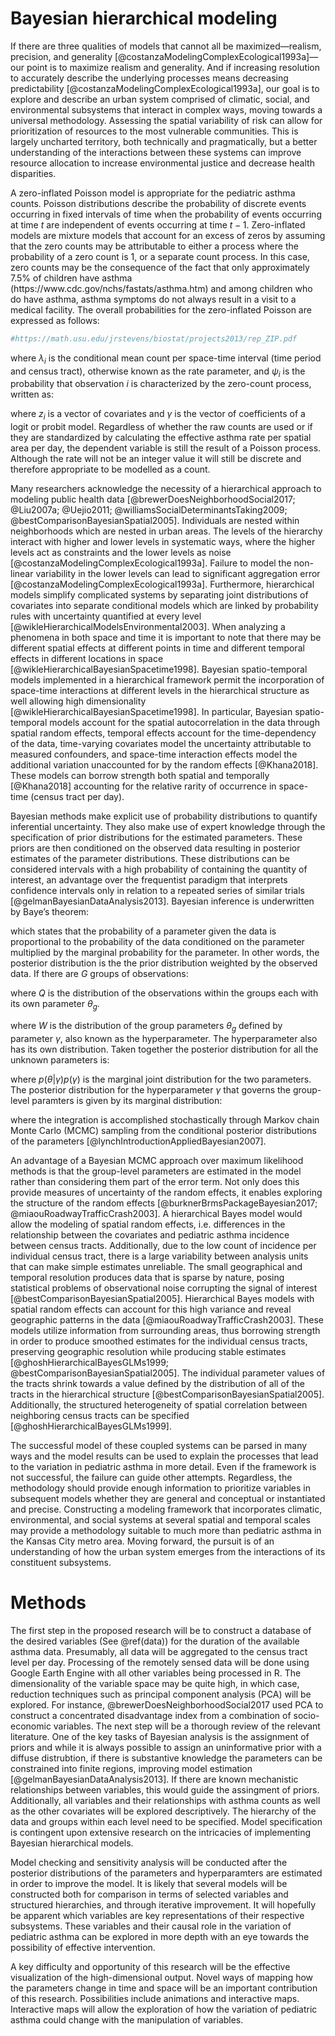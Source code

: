 # Bayesian hierarchical modeling {#model}

If there are three qualities of models that cannot all be maximized---realism, precision, and generality [@costanzaModelingComplexEcological1993a]---our point is to maximize realism and generality. And if increasing resolution to accurately describe the underlying processes means decreasing predictability [@costanzaModelingComplexEcological1993a], our goal is to explore and describe an urban system comprised of climatic, social, and environmental subsystems that interact in complex ways, moving towards a universal methodology. Assessing the spatial variability of risk can allow for prioritization of resources to the most vulnerable communities. This is largely uncharted territory, both technically and pragmatically, but a better understanding of the interactions between these systems can improve resource allocation to increase environmental justice and decrease health disparities. 

A zero-inflated Poisson model is appropriate for the pediatric asthma counts. Poisson distributions describe the probability of discrete events occurring in fixed intervals of time when the probability of events occurring at time $t$ are independent of events occurring at time $t-1$. Zero-inflated models are mixture models that account for an excess of zeros by assuming that the zero counts may be attributable to either a process where the probability of a zero count is 1, or a separate count process. In this case, zero counts may be the consequence of the fact that only approximately 7.5\% of children have asthma (https://www.cdc.gov/nchs/fastats/asthma.htm) and among children who do have asthma, asthma symptoms do not always result in a visit to a medical facility. The overall probabilities for the zero-inflated Poisson are expressed as follows:
```r
#https://math.usu.edu/jrstevens/biostat/projects2013/rep_ZIP.pdf
```

\begin{equation}
P(Y_i=y_i|x_i,z_i)=
\begin{cases}
\psi_i+(1-\psi_i)e^{-\lambda_i} & \text{if } y_i=0,  \text{ zero-count process}\\
(1-\psi_i)\frac{e^{-\lambda_i}\lambda_i^{y_i}}{y_i!} & \text{if } y_i > 0, \text{Poisson process} \\
\end{cases}
(\#eq:poisson)
\end{equation}

where $\lambda_i$ is the conditional mean count per space-time interval (time period and census tract), otherwise known as the rate parameter, and $\psi_i$ is the probability that observation $i$ is characterized by the zero-count process, written as: 

\begin{equation}
\psi_i=F(z_i'\gamma) 
(\#eq:zero-count)
\end{equation}

where $z_i$ is a vector of covariates and $\gamma$ is the vector of coefficients of a logit or probit model. 
Regardless of whether the raw counts are used or if they are standardized by calculating the effective asthma rate per spatial area per day, the dependent variable is still the result of a Poisson process. Although the rate will not be an integer value it will still be discrete and therefore appropriate to be modelled as a count.

Many researchers acknowledge the necessity of a hierarchical approach to modeling public health data [@brewerDoesNeighborhoodSocial2017; @Liu2007a; @Uejio2011; @williamsSocialDeterminantsTaking2009; @bestComparisonBayesianSpatial2005]. Individuals are nested within neighborhoods which are nested in urban areas. The levels of the hierarchy interact with higher and lower levels in systematic ways, where the higher levels act as constraints and the lower levels as noise [@costanzaModelingComplexEcological1993a]. Failure to model the non-linear variability in the lower levels can lead to significant aggregation error [@costanzaModelingComplexEcological1993a]. Furthermore, hierarchical models simplify complicated systems by separating joint distributions of covariates into separate conditional models which are linked by probability rules with uncertainty quantified at every level [@wikleHierarchicalModelsEnvironmental2003]. When analyzing a phenomena in both space and time it is important to note that there may be different spatial effects at different points in time and different temporal effects in different locations in space [@wikleHierarchicalBayesianSpacetime1998]. Bayesian spatio-temporal models implemented in a hierarchical framework permit the incorporation of space-time interactions at different levels in the hierarchical structure as well allowing high dimensionality [@wikleHierarchicalBayesianSpacetime1998]. In particular, Bayesian spatio-temporal models account for the spatial autocorrelation in the data through spatial random effects, temporal effects account for the time-dependency of the data, time-varying covariates model the uncertainty attributable to measured confounders, and space-time interaction effects model the additional variation unaccounted for by the random effects [@Khana2018]. These models can borrow strength both spatial and temporally [@Khana2018] accounting for the relative rarity of occurrence in space-time (census tract per day).

Bayesian methods make explicit use of probability distributions to quantify inferential uncertainty. They also make use of expert knowledge through the specification of prior distributions for the estimated parameters. These priors are then conditioned on the observed data resulting in posterior estimates of the parameter distributions. These distributions can be considered intervals with a high probability of containing the quantity of interest, an advantage over the frequentist paradigm that interprets confidence intervals only in relation to a repeated series of similar trials [@gelmanBayesianDataAnalysis2013]. Bayesian inference is underwritten by Baye's theorem:

\begin{equation}
\underbrace{p(\theta|data)}_\text{posterior}\propto\underbrace{p(data|\theta)}_\text{likelihood}\times\underbrace{p(\theta)}_\text{prior}
(\#eq:bayes)
\end{equation}

which states that the probability of a parameter given the data is proportional to the probability of the data conditioned on the parameter multiplied by the marginal probability for the parameter. In other words, the posterior distribution is the the prior distribution weighted by the observed data. If there are $G$ groups of observations:

\begin{equation}
y_{ig}\sim{Q(\theta_g)}
(\#eq:groups)
\end{equation}

where $Q$ is the distribution of the observations within the groups each with its own parameter $\theta_g$. 

\begin{equation}
\theta_g\sim{W(\gamma)}
(\#eq:group-param)
\end{equation}

where $W$ is the  distribution of the group parameters $\theta_g$ defined by parameter $\gamma$, also known as the hyperparameter. The hyperparameter also has its own distribution. Taken together the posterior distribution for all the unknown parameters is:

\begin{equation}
p(\gamma, \theta|y) \propto p(y|\theta, \gamma)p(\theta|\gamma)p(\gamma)
(\#eq:posterior)
\end{equation}

where $p(\theta|\gamma)p(\gamma)$ is the marginal joint distribution for the two parameters. The posterior distribution for the hyperparameter $\gamma$ that governs the group-level paramters is given by its marginal distribution:

\begin{equation}
p(\gamma|y) \propto \int p(y|\theta, \gamma)p(\theta|\gamma)p(\gamma)d\theta
(\#eq:post-hyper)
\end{equation}

where the integration is accomplished stochastically through Markov chain Monte Carlo (MCMC) sampling from the conditional posterior distributions of the parameters [@lynchIntroductionAppliedBayesian2007].

An advantage of a Bayesian MCMC approach over maximum likelihood methods is that the group-level parameters are estimated in the model rather than considering them part of the error term. Not only does this provide measures of uncertainty of the random effects, it enables exploring the structure of the random effects  [@burknerBrmsPackageBayesian2017; @miaouRoadwayTrafficCrash2003]. A hierarchical Bayes model would allow the modeling of spatial random effects, i.e. differences in the relationship between the covariates and pediatric asthma incidence between census tracts. Additionally, due to the low count of incidence per individual census tract, there is a large variability between analysis units that can make simple estimates unreliable. The small geographical and temporal resolution produces data that is sparse by nature, posing statistical problems of observational noise corrupting the signal of interest [@bestComparisonBayesianSpatial2005]. Hierarchical Bayes models with spatial random effects can account for this high variance and reveal geographic patterns in the data [@miaouRoadwayTrafficCrash2003]. These models utilize information from surrounding areas, thus borrowing strength in order to produce smoothed estimates for the individual census tracts, preserving geographic resolution while producing stable estimates [@ghoshHierarchicalBayesGLMs1999; @bestComparisonBayesianSpatial2005]. The individual parameter values of the tracts shrink towards a value defined by the distribution of all of the tracts in the hierarchical structure [@bestComparisonBayesianSpatial2005]. Additionally, the structured heterogeneity of spatial correlation between neighboring census tracts can be specified [@ghoshHierarchicalBayesGLMs1999]. 

The successful model of these coupled systems can be parsed in many ways and the model results can be used to explain the processes that lead to the variation in pediatric asthma in more detail. Even if the framework is not successful, the failure can guide other attempts. Regardless, the methodology should provide enough information to prioritize variables in subsequent models whether they are general and conceptual or instantiated and precise. Constructing a modeling framework that incorporates climatic, environmental, and social systems at several spatial and temporal scales may provide a methodology suitable to much more than pediatric asthma in the Kansas City metro area. Moving forward, the pursuit is of an understanding of how the urban system emerges from the interactions of its constituent subsystems.

# Methods {#methods}

The first step in the proposed research will be to construct a database of the desired variables (See \@ref(data)) for the duration of the available asthma data. Presumably, all data will be aggregated to the census tract level per day. Processing of the remotely sensed data will be done using Google Earth Engine with all other variables being processed in R. The dimensionality of the variable space may be quite high, in which case, reduction techniques such as principal component analysis (PCA) will be explored. For instance, @brewerDoesNeighborhoodSocial2017 used PCA to construct a concentrated disadvantage index from a combination of socio-economic variables. The next step will be a thorough review of the relevant literature. One of the key tasks of Bayesian analysis is the assignment of priors and while it is always possible to assign an uninformative prior with a diffuse distrubtion, if there is substantive knowledge the parameters can be constrained into finite regions, improving model estimation [@gelmanBayesianDataAnalysis2013]. If there are known mechanistic relationships between variables, this would guide the assingment of priors. Additionally, all variables and their relationships with asthma counts as well as the other covariates will be explored descriptively. The hierarchy of the data and groups within each level need to be specified. Model specification is contingent upon extensive research on the intricacies of implementing Bayesian hierarchical models.

Model checking and sensitivity analysis will be conducted after the posterior distributions of the parameters and hyperparamters are estimated in order to improve the model. It is likely that several models will be constructed both for comparison in terms of selected variables and structured hierarchies, and through iterative improvement. It will hopefully be apparent which variables are key representations of their respective subsystems. These variables and their causal role in the variation of pediatric asthma can be explored in more depth with an eye towards the possibility of effective intervention.

A key difficulty and opportunity of this research will be the effective visualization of the high-dimensional output. Novel ways of mapping how the parameters change in time and space will be an important contribution of this research. Possibilities include animations and interactive maps. Interactive maps will allow the exploration of how the variation of pediatric asthma could change with the manipulation of variables.


















